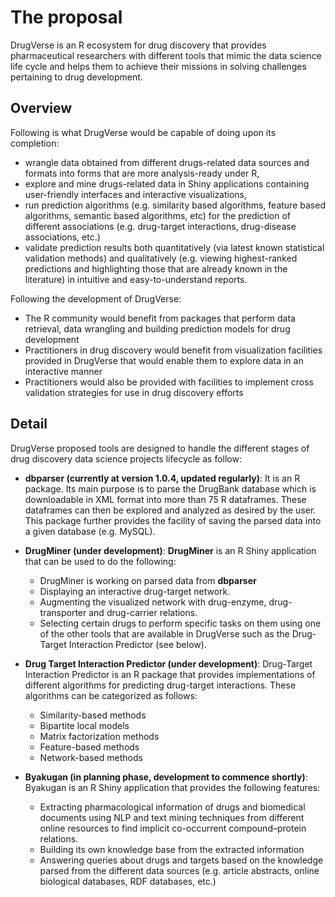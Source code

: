 # The proposal
<!--
This is where the proposal should be outlined. 
-->

DrugVerse is an R ecosystem for drug discovery that provides pharmaceutical researchers with different tools that mimic the data science life cycle and helps them to achieve their missions in solving challenges pertaining to drug development.


## Overview
<!--
At a high-level address what your proposal is and how it will address the problem identified. Highlight any benefits to the R Community that follow from solving the problem. This should be your most compelling section.
-->

Following is what DrugVerse would be capable of doing upon its completion:

- wrangle data obtained from different drugs-related data sources and formats into forms that are more analysis-ready under R,
- explore and mine drugs-related data in Shiny applications containing user-friendly interfaces and interactive visualizations,
- run prediction algorithms (e.g. similarity based algorithms, feature based algorithms, semantic based algorithms, etc) for the prediction of different associations (e.g. drug-target interactions, drug-disease associations, etc.)
- validate prediction results both quantitatively (via latest known statistical validation methods) and qualitatively (e.g. viewing highest-ranked predictions and highlighting those that are already known in the literature) in intuitive and easy-to-understand reports.


Following the development of DrugVerse:

- The R community would benefit from packages that perform data retrieval, data wrangling and building prediction models for drug development 
- Practitioners in drug discovery would benefit from visualization facilities provided in DrugVerse that would enable them to explore data in an interactive manner
- Practitioners would also be provided with facilities to implement cross validation strategies for use in drug discovery efforts



## Detail
<!--
Go into more detail about the specifics of the project and it delivers against the problem.

Depending on project type the detail section should include:

 - [ ] Minimum Viable Product
 - [ ] Architecture
 - [ ] Assumptions
-->
DrugVerse proposed tools are designed to handle the different stages of drug discovery data science projects lifecycle as follow:

- **dbparser (currently at version 1.0.4, updated regularly)**:
It is an R package. Its main purpose is to parse the DrugBank database which is downloadable in XML format into more than 75 R dataframes. These dataframes can then be explored and analyzed as desired by the user. This package further provides the facility of saving the parsed data into a given database (e.g. MySQL).

- **DrugMiner (under development)**:
**DrugMiner** is an R Shiny application that can be used to do the following:

  - DrugMiner is working on parsed data from **dbparser**
  - Displaying an interactive drug-target network.
  - Augmenting the visualized network with drug-enzyme, drug-transporter and drug-carrier relations.
  - Selecting certain drugs to perform specific tasks on them using one of the other tools that are available in DrugVerse such as the Drug-Target Interaction Predictor (see below).
  
- **Drug Target Interaction Predictor (under development)**:
Drug-Target Interaction Predictor is an R package that provides implementations of different algorithms for predicting drug-target interactions. These algorithms can be categorized as follows:
  
  - Similarity-based methods
  - Bipartite local models
  - Matrix factorization methods
  - Feature-based methods
  - Network-based methods

- **Byakugan (in planning phase, development to commence shortly)**:
Byakugan is an R Shiny application that provides the following features:

  - Extracting pharmacological information of drugs and biomedical documents using NLP and text mining techniques from different online resources to find implicit co-occurrent compound–protein relations.
  - Building its own knowledge base from the extracted information
  - Answering queries about drugs and targets based on the knowledge parsed from the different data sources (e.g. article abstracts, online biological databases, RDF databases, etc.)
